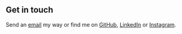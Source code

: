 ## Get in touch

Send an [email](elias.norrby@gmail.com) my way or find me on [GitHub](https://github.com/eliasnorrby/), [LinkedIn](https://www.linkedin.com/in/eliasnorrby/) or [Instagram](https://www.instagram.com/eliasnorrby/).
